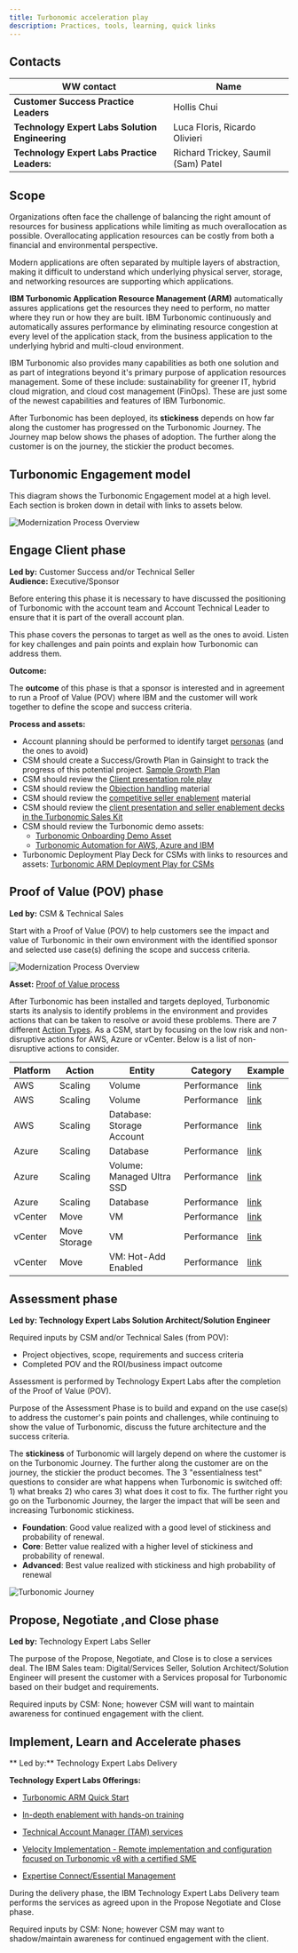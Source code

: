 ```yaml
---
title: Turbonomic acceleration play
description: Practices, tools, learning, quick links
---
```




## Contacts
| WW contact | Name |
| --- | --- |
| **Customer Success Practice Leaders** | Hollis Chui |
| **Technology Expert Labs Solution Engineering** | Luca Floris, Ricardo Olivieri |
| **Technology Expert Labs Practice Leaders:** | Richard Trickey, Saumil (Sam) Patel |

## Scope
Organizations often face the challenge of balancing the right amount of resources for business applications while limiting as much overallocation as possible. Overallocating application resources can be costly from both a financial and environmental perspective.

Modern applications are often separated by multiple layers of abstraction, making it difficult to understand which underlying physical server, storage, and networking resources are supporting which applications.

**IBM Turbonomic Application Resource Management (ARM)** automatically assures applications get the resources they need to perform, no matter where they run or how they are built. IBM Turbonomic continuously and automatically assures performance by eliminating resource congestion at every level of the application stack, from the business application to the underlying hybrid and multi-cloud environment.

IBM Turbonomic also provides many capabilities as both one solution and as part of integrations beyond it's primary purpose of application resources management. Some of these include: sustainability for greener IT, hybrid cloud migration, and cloud cost management (FinOps). These are just some of the newest capabilities and features of IBM Turbonomic.

After Turbonomic has been deployed, its **stickiness** depends on how far along the customer has progressed on the Turbonomic Journey.  The Journey map below shows the phases of adoption. The further along the customer is on the journey, the stickier the product becomes.


## Turbonomic Engagement model
This diagram shows the Turbonomic Engagement model at a high level. Each section is broken down in detail with links to assets below.

![Modernization Process Overview](../images/turbo-play-overview.png)


## Engage Client phase
**Led by:** Customer Success and/or Technical Seller<br/>
**Audience:** Executive/Sponsor

Before entering this phase it is necessary to have discussed the positioning of Turbonomic with the account team and Account Technical Leader to ensure that it is part of the overall account plan.

This phase covers the personas to target as well as the ones to avoid. Listen for key challenges and pain points and explain how Turbonomic can address them.

**Outcome:**

The **outcome** of this phase is that a sponsor is interested and in agreement to run a Proof of Value (POV) where IBM and the customer will work together to define the scope and success criteria.

**Process and assets:**

- Account planning should be performed to identify target <a href="https://ibm.seismic.com/Link/Content/DCQ9DbMWc48hJ8fTfWMBfXXgchWV" target='_blank' rel='noreferrer noopener'>personas</a> (and the ones to avoid)
- CSM should create a Success/Growth Plan in Gainsight to track the progress of this potential project. <a target='_blank' rel='noreferrer noopener' href="https://ibm.box.com/s/u0d2z0ia2z5uhvb81577l36gkvspucud">Sample Growth Plan</a>
- CSM should review the <a target='_blank' rel='noreferrer noopener' href="https://ibm.seismic.com/Link/Content/DCJ4BMPWD3Qm8G4Mpqc8jgGqhRJ8">Client presentation role play</a>
- CSM should review the <a target='_blank' rel='noreferrer noopener' href="https://ibm.seismic.com/Link/Content/DCDFX8FBQmJ838TPFhhRXp68cqB3">Objection handling</a> material
- CSM should review the <a target='_blank' rel='noreferrer noopener' href="https://ibm.seismic.com/Link/Content/DCCmhM8Ggj6QXGFM4m87HMB2gBPB">competitive seller enablement</a> material
- CSM should review the <a target='_blank' rel='noreferrer noopener' href="https://ibm.seismic.com/Link/Content/DCJ2bCQ7FPH448fJ6TWjVcmc2MJ3">client presentation and seller enablement decks in the Turbonomic Sales Kit</a>
- CSM should review the Turbonomic demo assets:
    - <a href="" target='_blank' rel='noreferrer noopener'></a> <a href="https://techzone.ibm.com/collection/turbonomic-application-resource-management-demo-assets" target='_blank' rel='noreferrer noopener'>Turbonomic Onboarding Demo Asset</a>
    - <a href="" target='_blank' rel='noreferrer noopener'></a> <a href="https://techzone.ibm.com/collection/turbonomic-automation-multicloud" target='_blank' rel='noreferrer noopener'>Turbonomic Automation for AWS, Azure and IBM</a>
- Turbonomic Deployment Play Deck for CSMs with links to resources and assets: <a href="https://ibm.box.com/s/spmt63zi5319st794j2d5pl947b3e6sr" target='_blank' rel='noreferrer noopener'>Turbonomic ARM Deployment Play for CSMs</a>

## Proof of Value (POV) phase
**Led by:** CSM & Technical Sales

Start with a Proof of Value (POV) to help customers see the impact and value of Turbonomic in their own environment with the identified sponsor and selected use case(s) defining the scope and success criteria.

![Modernization Process Overview](../images/turbo-pov.png)

**Asset:** <a target='_blank' rel='noreferrer noopener' href="https://ibm.seismic.com/Link/Content/DCc29dq8cWbqXGhWmmf982QMpQ8d">Proof of Value process</a>

After Turbonomic has been installed and targets deployed, Turbonomic starts its analysis to identify problems in the environment and provides actions that can be taken to resolve or avoid these problems.
There are 7 different <a href="https://www.ibm.com/docs/en/tarm/8.8.0?topic=actions-action-types" target='_blank' rel='noreferrer noopener'>Action Types</a>.  As a CSM, start by focusing on the low risk and non-disruptive actions for AWS, Azure or vCenter.
Below is a list of non-disruptive actions to consider.

| Platform | Action | Entity | Category | Example |
| ------ | ------ | ------ | ------ | ------ |
| AWS | Scaling | Volume | Performance | <a href="https://ibm.ent.box.com/s/npht1c7s8pd90ppbwdkcvtnl2kgmvryu" target='_blank' rel='noreferrer noopener'>link</a> |
| AWS | Scaling | Volume | Performance | <a href="https://ibm.ent.box.com/s/o0u0rsswl3t19jqi8mhxqgtchoexbvnd" target='_blank' rel='noreferrer noopener'>link</a> |
| AWS | Scaling | Database: Storage Account | Performance | <a href="https://ibm.ent.box.com/s/amq69oy65mmn0yfjaala84qc3d2junuw" target='_blank' rel='noreferrer noopener'>link</a> |
| Azure | Scaling | Database | Performance | <a href="https://ibm.ent.box.com/s/ohobo799gkg4um9cibzov3qvueccqryx" target='_blank' rel='noreferrer noopener'>link</a> |
| Azure | Scaling | Volume: Managed Ultra SSD | Performance | <a href="https://ibm.ent.box.com/s/1cwxd1nbh40jwmazzkss3vbp1ir8he1v" target='_blank' rel='noreferrer noopener'>link</a> |
| Azure | Scaling | Database | Performance | <a href="https://ibm.ent.box.com/s/dazcr66gqkkpauiscf97ikfkldp5ntp8" target='_blank' rel='noreferrer noopener'>link</a> |
| vCenter | Move | VM | Performance | <a href="https://ibm.ent.box.com/s/l9z5aj4pebv13ncwyqqethzqqmbhgh0j" target='_blank' rel='noreferrer noopener'>link</a> |
| vCenter | Move Storage | VM | Performance | <a href="https://ibm.ent.box.com/s/ekw1jyvae96x99zgmo1lcktutbzm5jjk" target='_blank' rel='noreferrer noopener'>link</a> |
| vCenter | Move | VM: Hot-Add Enabled | Performance | <a href="https://ibm.ent.box.com/s/6gx13ddmpxshqda2wcijm6jj4yp0q0ht" target='_blank' rel='noreferrer noopener'>link</a> |


## Assessment phase
**Led by: Technology Expert Labs Solution Architect/Solution Engineer**<br/>

Required inputs by CSM and/or Technical Sales (from POV):
- Project objectives, scope, requirements and success criteria
- Completed POV and the ROI/business impact outcome

Assessment is performed by Technology Expert Labs after the completion of the Proof of Value (POV).

Purpose of the Assessment Phase is to build and expand on the use case(s) to address the customer's pain points and challenges, while continuing to show the value of Turbonomic, discuss the future architecture and the success criteria.

The **stickiness** of Turbonomic will largely depend on where the customer is on the Turbonomic Journey.  The further along the customer are on the journey, the stickier the product becomes.
The 3 "essentialness test" questions to consider are what happens when Turbonomic is switched off: 1) what breaks 2) who cares 3) what does it cost to fix.
The further right you go on the Turbonomic Journey, the larger the impact that will be seen and increasing Turbonomic stickiness.

* **Foundation**: Good value realized with a good level of stickiness and probability of renewal.
* **Core**: Better value realized with a higher level of stickiness and probability of renewal.
* **Advanced**: Best value realized with stickiness and high probability of renewal

![Turbonomic Journey](../images/turbonomic-journey.png)


## Propose, Negotiate ,and Close phase
**Led by:** Technology Expert Labs Seller

The purpose of the Propose, Negotiate, and Close is to close a services deal. The IBM Sales team: Digital/Services Seller, Solution Architect/Solution Engineer will present the customer with a Services proposal for Turbonomic based on their budget and requirements.   

Required inputs by CSM: None; however CSM will want to maintain awareness for continued engagement with the client.


## Implement, Learn and Accelerate phases
** Led by:** Technology Expert Labs Delivery

**Technology Expert Labs Offerings:** 
- <a target='_blank' rel='noreferrer noopener' href="https://ibm.seismic.com/Link/Content/DCTRBV4q6TTRR8TQ9bB9VPBb6WMB">Turbonomic ARM Quick Start</a>

- <a target='_blank' rel='noreferrer noopener' href="https://ibm.seismic.com/Link/Content/DCHDHjF2cH3Vc8QQ48PWVXJcQXq3">In-depth enablement with hands-on training</a>

- <a target='_blank' rel='noreferrer noopener' href="https://ibm.seismic.com/Link/Content/DCd8Tc2fmqfQc89DR6c6R8QjjjhG">Technical Account Manager (TAM) services</a>

- <a target='_blank' rel='noreferrer noopener' href="https://ibm.seismic.com/Link/Content/DCXRhhmJghGJXGfRbJDpJDP8DcF3">Velocity Implementation - Remote implementation and configuration focused on Turbonomic v8 with a certified SME</a>

- <a target='_blank' rel='noreferrer noopener' href="https://ibm.seismic.com/Link/Content/DChTBdhh2f8jg8mHCbCTB8FfD683">Expertise Connect/Essential Management</a>

During the delivery phase, the IBM Technology Expert Labs Delivery team performs the services as agreed upon in the Propose Negotiate and Close phase.

Required inputs by CSM: None; however CSM may want to shadow/maintain awareness for continued engagement with the client.
